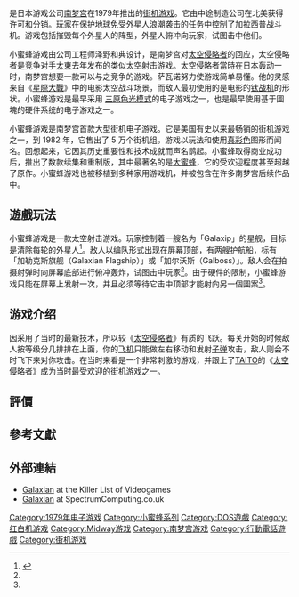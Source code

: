 {{NoteTA
| G1=Games
}}

{{Infobox VG
| title = 小蜜蜂
| japanese = ギャラクシアン
| english = Galaxian
| image =
| developer = [[南梦宫|南梦宫]]
| publisher ={{vgrelease|JP|南梦宫<ref name="Germany">{{cite web |title=Video Game Flyers: Galaxian, Namco (Germany) |url=https://flyers.arcade-museum.com/?page=flyer&db=videodb&id=3140&image=1 |website=The Arcade Flyer Archive |publisher=Killer List of Videogames |access-date=2021-03-22 |archive-date=2021-05-02 |archive-url=https://web.archive.org/web/20210502085134/https://flyers.arcade-museum.com/?page=flyer&db=videodb&id=3140&image=1 |dead-url=no }}</ref> |NA|[[Midway_Games|Midway]]}}
| designer = 田城幸一（程序）<br />石村繁一（硬件）<ref name="Szczepaniak">{{cite book |last1=Szczepaniak |first1=John |title=The Untold History of Japanese Game Developers |date=2014-08-11 |isbn=978-0992926007 |pages=201 |edition=First |url=https://archive.org/details/TheUntoldHistoryOfJapaneseGameDevelopersVol.2JohnSzczepaniak/page/n361?q=cutie+q |access-date=2019-08-12}}</ref>
| release = {{vgrelease|JP|1979年9月15日<ref name="Court">{{cite web |title=Midway Mfg. Co. v. Dirkschneider, 543 F. Supp. 466 (D. Neb. 1981) |url=https://law.justia.com/cases/federal/district-courts/FSupp/543/466/1460981/ |website=Justia Law |publisher=U.S. District Court for the District of Nebraska |access-date=2021-03-04 |date=1981-07-15 |archive-date=2021-05-02 |archive-url=https://web.archive.org/web/20210502085138/https://law.justia.com/cases/federal/district-courts/FSupp/543/466/1460981/ |dead-url=no }}</ref> |EU|1979 <ref name="Germany"/> |NA|1980年2月2日<ref name="Court"/>}}
| genre = [[射击游戏|射击游戏]]
| modes = 最多2人，轮流
| arcade system = Namco Galaxian
| display = 垂直方向，[[位图|位图]]
| platforms = [[街机|街机]]等
}}

{{vgname|小蜜蜂|ja=ギャラクシアン|en=Galaxian}}是日本游戏公司[[南梦宫|南梦宫]]在1979年推出的[[街机游戏|街机游戏]]。它由中途制造公司在北美获得许可和分销。玩家在保护地球免受外星人浪潮袭击的任务中控制了加拉西普战斗机。游戏包括摧毁每个外星人的阵型，外星人俯冲向玩家，试图击中他们。

小蜜蜂游戏由公司工程师泽野和典设计，是南梦宫对[[太空侵略者|太空侵略者]]的回应，太空侵略者是竞争对手[[太東|太東]]去年发布的类似太空射击游戏。太空侵略者當時在日本轰动一时，南梦宫想要一款可以与之竞争的游戏。萨瓦诺努力使游戏简单易懂。他的灵感来自《[[星際大戰|星際大戰]]》中的电影太空战斗场景，而敌人最初使用的是电影的[[钛战机|钛战机]]的形状。小蜜蜂游戏是最早采用 [[三原色光模式|三原色光模式]]的电子游戏之一，也是最早使用基于圖塊的硬件系统的电子游戏之一。

小蜜蜂游戏是南梦宫首款大型街机电子游戏。它是美国有史以来最畅销的街机游戏之一，到 1982 年，它售出了 5 万个街机组。游戏以玩法和使用[[真彩色|真彩色]]图形而闻名。回想起来，它因其历史重要性和技术成就而声名鹊起。小蜜蜂取得商业成功后，推出了数款续集和重制版，其中最著名的是[[大蜜蜂_(游戏)|大蜜蜂]]，它的受欢迎程度甚至超越了原作。小蜜蜂游戏也被移植到多种家用游戏机，并被包含在许多南梦宫后续作品中。

==遊戲玩法==
小蜜蜂游戏是一款太空射击游戏。玩家控制着一艘名为「Galaxip」的星舰，目标是清除每轮的外星人<ref name="KLOV">{{KLOV game|7885|Galaxian}}</ref>。敌人以编队形式出现在屏幕顶部，有两艘护航船，标有「加勒克斯旗舰（Galaxian Flagship）」或「加尔沃斯（Galboss）」。敌人会在拍摄射弹时向屏幕底部进行俯冲轰炸，试图击中玩家<ref name="KLOV"/>。由于硬件的限制，小蜜蜂游戏只能在屏幕上发射一次，并且必须等待它击中顶部才能射向另一個圖案<ref name="KLOV"/>。

== 游戏介绍 ==

因采用了当时的最新技术，所以较《[[太空侵略者|太空侵略者]]》有质的飞跃。每关开始的时候敌人按等级分几排排在上面，你的[[飞机|飞机]]只能做左右移动和发射[[子弹|子弹]]攻击，敌人则会不时飞下来对你攻击。在当时来看是一个非常刺激的游戏，并跟上了[[TAITO|TAITO]]的《[[太空侵略者|太空侵略者]]》成为当时最受欢迎的街机游戏之一。

==評價==
{{Video game reviews
| Allgame = {{rating|2|5}} (Atari 5200)<ref name="Allgame">{{cite web |author1=Brett Alan Weiss |title=Galaxian - Review |url=http://www.allgame.com/game.php?id=16012&tab=review |website=[[Allgame|Allgame]] |publisher=All Media Network |access-date=2021-01-21 |archive-url=https://web.archive.org/web/20141114130001/http://www.allgame.com/game.php?id=16012&tab=review |archive-date=2014-11-14 |date=1998}}</ref>
| CVG = 15/20 (Atari VCS)<ref name="C&VG">{{cite news |title=Well Played Galaxians! |url=https://archive.org/details/computer-video-games-magazine-026/page/n44 |access-date=2019-08-09 |agency=[[Computer_and_Video_Games|Computer and Video Games]] |issue=26 |publisher=[[Future_Publishing|Future Publishing]] |date=December 1983 |page=45}}</ref>
| EuroG = 9/10 (Arcade)<ref name="Eurogamer Review">{{cite web |last1=Clive |first1=Sir |title=Galaxian |url=http://www.eurogamer.net/articles/galaxian-review |website=[[Eurogamer|Eurogamer]] |access-date=2019-08-09 |archive-url=https://web.archive.org/web/20160304205630/http://www.eurogamer.net/articles/galaxian-review |archive-date=2016-03-04 |date=2007-10-25}}</ref>
| rev1 = ''Video Games Player''
| rev1Score = B+ (Atari VCS)<ref>{{cite magazine |last=Dimetrosky |first=Raymond |title=Video Game Buyer's Guide |magazine=Video Games Player |date=September 1983 |volume=2 |issue=1 |page=52 |publisher=Carnegie Publications |location=United States |url=https://archive.org/details/Video_Games_Player_Vol_2_No_1_1983-09_Carnegie_Publications_US/page/n47/mode/2up}}</ref>
}}

==參考文獻==
{{reflist}}

==外部連結==
*[https://www.arcade-museum.com/game_detail.php?game_id=7885 Galaxian] {{Wayback|url=https://www.arcade-museum.com/game_detail.php?game_id=7885 |date=20210503233814 }}at the Killer List of Videogames
*[https://spectrumcomputing.co.uk/index.php?cat=96&id=0001933&__cf_chl_jschl_tk__=ef065d361755a259b6a518c221a24933b6cd5a97-1619946710-0-AUxYtvgiWL5xuR0l4reEUyqCtXqFRqUqCNgerIgJIx-ARZEn9Kx3ftvuqP4FrbL04lsSK1iAjbWSYahXoj6ZwQCIS2VkdPM3FOnrxQ-jiptxvUK1c8YtU-N27vsmF-mRD1z2yETs-vAqG2Xp3nu5-IpLL57sXyOQAJKS1lc4ImckOUTJzNsmblcYKC5EayuRff2hJJCUn-WOtC9dE3ZObGboxd5Z1yNczC9qIvuxCCNYkqNNs5dPJvoPV3faum_7Mw47TCMMtZMh7plSO1ifg77HVfREFCbrMhtbZibJ5Nn7gRSlyvKk0FfMH3f4Qlydb5CDJ_khZMUK97qRcTX5IIU0-S5xDIQ8OElyTJ53hML91vaEWlrsiIHtPGzFkxP-5osy38i2sjPCZlB27kl8mAj1mYayqE1ng9zaF_6FSDCNyDcWtSk3jkP3t66pMH-HDs0al4TGD_JofpaHf_vcrL8vK0dZ9Z-ogsLpz-QofTDEEREHHVAZ_VclwXzPkNTvTA Galaxian] at SpectrumComputing.co.uk

{{小蜜蜂系列}}
{{Authority control}}

{{DEFAULTSORT:Galaxian}}
[[Category:1979年电子游戏|Category:1979年电子游戏]]
[[Category:小蜜蜂系列|Category:小蜜蜂系列]]
[[Category:DOS遊戲|Category:DOS遊戲]]
[[Category:红白机游戏|Category:红白机游戏]]
[[Category:Midway游戏|Category:Midway游戏]]
[[Category:南梦宫游戏|Category:南梦宫游戏]]
[[Category:行動電話遊戲|Category:行動電話遊戲]]
[[Category:街机游戏|Category:街机游戏]]